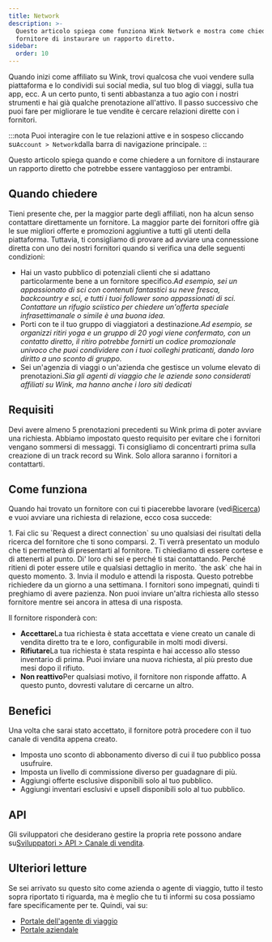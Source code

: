 ```yaml
---
title: Network
description: >-
  Questo articolo spiega come funziona Wink Network e mostra come chiedere a un
  fornitore di instaurare un rapporto diretto.
sidebar:
  order: 10
---
```


Quando inizi come affiliato su Wink, trovi qualcosa che vuoi vendere sulla piattaforma e lo condividi sui social media, sul tuo blog di viaggi, sulla tua app, ecc.
A un certo punto, ti senti abbastanza a tuo agio con i nostri strumenti e hai già qualche prenotazione all'attivo.
Il passo successivo che puoi fare per migliorare le tue vendite è cercare relazioni dirette con i fornitori.

:::nota
Puoi interagire con le tue relazioni attive e in sospeso cliccando su`Account > Network`dalla barra di navigazione principale.
::

Questo articolo spiega quando e come chiedere a un fornitore di instaurare un rapporto diretto che potrebbe essere vantaggioso per entrambi.

## Quando chiedere

Tieni presente che, per la maggior parte degli affiliati, non ha alcun senso contattare direttamente un fornitore. La maggior parte dei fornitori offre già le sue migliori offerte e promozioni aggiuntive a tutti gli utenti della piattaforma. Tuttavia, ti consigliamo di provare ad avviare una connessione diretta con uno dei nostri fornitori quando si verifica una delle seguenti condizioni:

* Hai un vasto pubblico di potenziali clienti che si adattano particolarmente bene a un fornitore specifico.*Ad esempio, sei un appassionato di sci con contenuti fantastici su neve fresca, backcountry e sci, e tutti i tuoi follower sono appassionati di sci. Contattare un rifugio sciistico per chiedere un'offerta speciale infrasettimanale o simile è una buona idea.*
* Porti con te il tuo gruppo di viaggiatori a destinazione.*Ad esempio, se organizzi ritiri yoga e un gruppo di 20 yogi viene confermato, con un contatto diretto, il ritiro potrebbe fornirti un codice promozionale univoco che puoi condividere con i tuoi colleghi praticanti, dando loro diritto a uno sconto di gruppo.*
* Sei un'agenzia di viaggi o un'azienda che gestisce un volume elevato di prenotazioni.*Sia gli agenti di viaggio che le aziende sono considerati affiliati su Wink, ma hanno anche i loro siti dedicati*

## Requisiti

Devi avere almeno 5 prenotazioni precedenti su Wink prima di poter avviare una richiesta. Abbiamo impostato questo requisito per evitare che i fornitori vengano sommersi di messaggi. Ti consigliamo di concentrarti prima sulla creazione di un track record su Wink. Solo allora saranno i fornitori a contattarti.

## Come funziona

Quando hai trovato un fornitore con cui ti piacerebbe lavorare (vedi[Ricerca](/studio/search/)) e vuoi avviare una richiesta di relazione, ecco cosa succede:

<Steps>
  1. Fai clic su `Request a direct connection` su uno qualsiasi dei risultati della ricerca del fornitore che ti sono comparsi.
  2. Ti verrà presentato un modulo che ti permetterà di presentarti al fornitore. Ti chiediamo di essere cortese e di attenerti al punto. Di' loro chi sei e perché ti stai contattando. Perché ritieni di poter essere utile e qualsiasi dettaglio in merito. `the ask` che hai in questo momento.
  3. Invia il modulo e attendi la risposta. Questo potrebbe richiedere da un giorno a una settimana. I fornitori sono impegnati, quindi ti preghiamo di avere pazienza. Non puoi inviare un'altra richiesta allo stesso fornitore mentre sei ancora in attesa di una risposta.
</Steps>


Il fornitore risponderà con:

* **Accettare**La tua richiesta è stata accettata e viene creato un canale di vendita diretto tra te e loro, configurabile in molti modi diversi.
* **Rifiutare**La tua richiesta è stata respinta e hai accesso allo stesso inventario di prima. Puoi inviare una nuova richiesta, al più presto due mesi dopo il rifiuto.
* **Non reattivo**Per qualsiasi motivo, il fornitore non risponde affatto. A questo punto, dovresti valutare di cercarne un altro.

## Benefici

Una volta che sarai stato accettato, il fornitore potrà procedere con il tuo canale di vendita appena creato.

* Imposta uno sconto di abbonamento diverso di cui il tuo pubblico possa usufruire.
* Imposta un livello di commissione diverso per guadagnare di più.
* Aggiungi offerte esclusive disponibili solo al tuo pubblico.
* Aggiungi inventari esclusivi e upsell disponibili solo al tuo pubblico.

## API

Gli sviluppatori che desiderano gestire la propria rete possono andare su[Sviluppatori > API > Canale di vendita](/developers/apis/#sales-channel-api).

## Ulteriori letture

Se sei arrivato su questo sito come azienda o agente di viaggio, tutto il testo sopra riportato ti riguarda, ma è meglio che tu ti informi su cosa possiamo fare specificamente per te. Quindi, vai su:

* [Portale dell'agente di viaggio](/travel-agent/what-is-agent/)
* [Portale aziendale](/corporate/what-is-group/)

